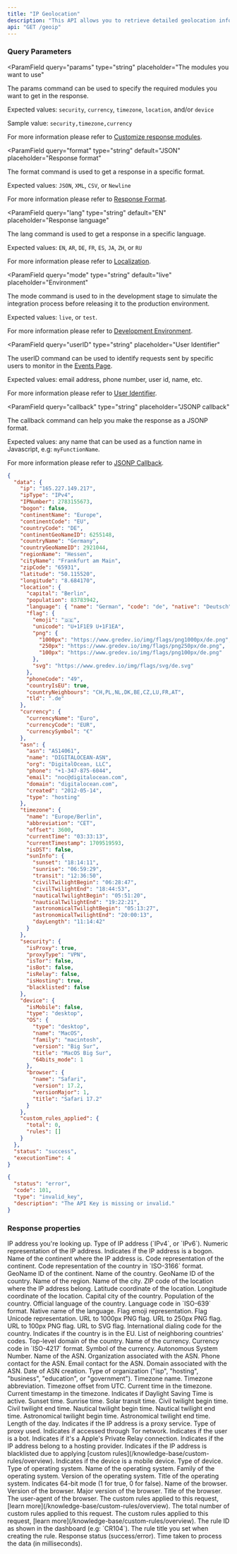 ```yaml
---
title: "IP Geolocation"
description: "This API allows you to retrieve detailed geolocation information for a visitor’s or user’s IP address.\n\nBy using the IP Geolocation method, you can access data such as the user’s country, city, ISP, and more, enabling you to personalize user experiences, enhance security, and make data-driven decisions based on geographic insights."
api: "GET /geoip"
---
```


### Query Parameters

<ParamField
  query="params"
  type="string"
  placeholder="The modules you want to use"
>
  The params command can be used to specify the required modules you want to get
  in the response.

Expected values: `security`, `currency`, `timezone`, `location`, and/or `device`

Sample value: `security,timezone,currency`

For more information please refer to [Customize response modules](/options/customize-modules).

</ParamField>

<ParamField
  query="format"
  type="string"
  default="JSON"
  placeholder="Response format"
>
  The format command is used to get a response in a specific format.

Expected values: `JSON`, `XML`, `CSV`, or `Newline`

For more information please refer to [Response Format](/options/response-format).

</ParamField>

<ParamField
  query="lang"
  type="string"
  default="EN"
  placeholder="Response language"
>
  The lang command is used to get a response in a specific language.

Expected values: `EN`, `AR`, `DE`, `FR`, `ES`, `JA`, `ZH`, or `RU`

For more information please refer to [Localization](/options/localization).

</ParamField>

<ParamField
  query="mode"
  type="string"
  default="live"
  placeholder="Environment"
>
  The mode command is used to in the development stage to simulate the integration process before releasing it to the production environment.

Expected values: `live`, or `test`.

For more information please refer to [Development Environment](/options/development-environment).

</ParamField>

<ParamField
  query="userID"
  type="string"
  placeholder="User Identifier"
>
  The userID command can be used to identify requests sent by specific users to monitor in the [Events Page](/dashboard-guides/monitoring-capabilities/real-time-threat-monitoring).

Expected values: email address, phone number, user id, name, etc.

For more information please refer to [User Identifier](/options/user-identifier).

</ParamField>

<ParamField
  query="callback"
  type="string"
  placeholder="JSONP callback"
>
  The callback command can help you make the response as a JSONP format.

Expected values: any name that can be used as a function name in Javascript, e.g: `myFunctionName`.

For more information please refer to [JSONP Callback](/options/jsonp-callback).

</ParamField>

<ResponseExample>

```json Success
{
  "data": {
    "ip": "165.227.149.217",
    "ipType": "IPv4",
    "IPNumber": 2783155673,
    "bogon": false,
    "continentName": "Europe",
    "continentCode": "EU",
    "countryCode": "DE",
    "continentGeoNameID": 6255148,
    "countryName": "Germany",
    "countryGeoNameID": 2921044,
    "regionName": "Hessen",
    "cityName": "Frankfurt am Main",
    "zipCode": "65931",
    "latitude": "50.115520",
    "longitude": "8.684170",
    "location": {
      "capital": "Berlin",
      "population": 83783942,
      "language": { "name": "German", "code": "de", "native": "Deutsch" },
      "flag": {
        "emoji": "🇩🇪",
        "unicode": "U+1F1E9 U+1F1EA",
        "png": {
          "1000px": "https://www.gredev.io/img/flags/png1000px/de.png",
          "250px": "https://www.gredev.io/img/flags/png250px/de.png",
          "100px": "https://www.gredev.io/img/flags/png100px/de.png"
        },
        "svg": "https://www.gredev.io/img/flags/svg/de.svg"
      },
      "phoneCode": "49",
      "countryIsEU": true,
      "countryNeighbours": "CH,PL,NL,DK,BE,CZ,LU,FR,AT",
      "tld": ".de"
    },
    "currency": {
      "currencyName": "Euro",
      "currencyCode": "EUR",
      "currencySymbol": "€"
    },
    "asn": {
      "asn": "AS14061",
      "name": "DIGITALOCEAN-ASN",
      "org": "DigitalOcean, LLC",
      "phone": "+1-347-875-6044",
      "email": "noc@digitalocean.com",
      "domain": "digitalocean.com",
      "created": "2012-05-14",
      "type": "hosting"
    },
    "timezone": {
      "name": "Europe/Berlin",
      "abbreviation": "CET",
      "offset": 3600,
      "currentTime": "03:33:13",
      "currentTimestamp": 1709519593,
      "isDST": false,
      "sunInfo": {
        "sunset": "18:14:11",
        "sunrise": "06:59:29",
        "transit": "12:36:50",
        "civilTwilightBegin": "06:28:47",
        "civilTwilightEnd": "18:44:53",
        "nauticalTwilightBegin": "05:51:20",
        "nauticalTwilightEnd": "19:22:21",
        "astronomicalTwilightBegin": "05:13:27",
        "astronomicalTwilightEnd": "20:00:13",
        "dayLength": "11:14:42"
      }
    },
    "security": {
      "isProxy": true,
      "proxyType": "VPN",
      "isTor": false,
      "isBot": false,
      "isRelay": false,
      "isHosting": true,
      "blacklisted": false
    },
    "device": {
      "isMobile": false,
      "type": "desktop",
      "OS": {
        "type": "desktop",
        "name": "MacOS",
        "family": "macintosh",
        "version": "Big Sur",
        "title": "MacOS Big Sur",
        "64bits_mode": 1
      },
      "browser": {
        "name": "Safari",
        "version": 17.2,
        "versionMajor": 1,
        "title": "Safari 17.2"
      }
    },
    "custom_rules_applied": {
      "total": 0,
      "rules": []
    }
  },
  "status": "success",
  "executionTime": 4
}
```

```json Error
{
  "status": "error",
  "code": 101,
  "type": "invalid_key",
  "description": "The API Key is missing or invalid."
}
```

</ResponseExample>

### Response properties

<ResponseField name="data" type="object" required>
  <Expandable title="properties" defaultOpen={true}>
    <ResponseField name="ip" type="string" required>
      IP address you're looking up.
    </ResponseField>
    <ResponseField name="ipType" type="string" required>
      Type of IP address (`IPv4`, or `IPv6`).
    </ResponseField>
    <ResponseField name="IPNumber" type="integer" required>
      Numeric representation of the IP address.
    </ResponseField>
    <ResponseField name="bogon" type="boolean" required>
      Indicates if the IP address is a bogon.
    </ResponseField>
    <ResponseField name="continentName" type="string" required>
      Name of the continent where the IP address is.
    </ResponseField>
    <ResponseField name="continentCode" type="string" required>
      Code representation of the continent.
    </ResponseField>
    <ResponseField name="countryCode" type="string" required>
      Code representation of the country in `ISO-3166` format.
    </ResponseField>
    <ResponseField name="continentGeoNameID" type="integer" required>
      GeoName ID of the continent.
    </ResponseField>
    <ResponseField name="countryName" type="string" required>
      Name of the country.
    </ResponseField>
    <ResponseField name="countryGeoNameID" type="integer" required>
      GeoName ID of the country.
    </ResponseField>
    <ResponseField name="regionName" type="string" required>
      Name of the region.
    </ResponseField>
    <ResponseField name="cityName" type="string" required>
      Name of the city.
    </ResponseField>
    <ResponseField name="zipCode" type="string" required>
      ZIP code of the location where the IP address belong.
    </ResponseField>
    <ResponseField name="latitude" type="string" required>
      Latitude coordinate of the location.
    </ResponseField>
    <ResponseField name="longitude" type="string" required>
      Longitude coordinate of the location.
    </ResponseField>
    <ResponseField name="location" type="object" required>
      <Expandable title="details">
        <ResponseField name="capital" type="string" required>
          Capital city of the country.
        </ResponseField>
        <ResponseField name="population" type="integer" required>
          Population of the country.
        </ResponseField>
        <ResponseField name="language" type="object" required>
          <Expandable title="details">
            <ResponseField name="name" type="string" required>
              Official language of the country.
            </ResponseField>
            <ResponseField name="code" type="string" required>
              Language code in `ISO-639` format.
            </ResponseField>
            <ResponseField name="native" type="string" required>
              Native name of the language.
            </ResponseField>
          </Expandable>
        </ResponseField>
        <ResponseField name="flag" type="object" required>
          <Expandable title="details">
            <ResponseField name="emoji" type="string" required>
              Flag emoji representation.
            </ResponseField>
            <ResponseField name="unicode" type="string" required>
              Flag Unicode representation.
            </ResponseField>
            <ResponseField name="png" type="object" required>
              <Expandable title="images">
                <ResponseField name="1000px" type="string" required>
                  URL to 1000px PNG flag.
                </ResponseField>
                <ResponseField name="250px" type="string" required>
                  URL to 250px PNG flag.
                </ResponseField>
                <ResponseField name="100px" type="string" required>
                  URL to 100px PNG flag.
                </ResponseField>
              </Expandable>
            </ResponseField>
            <ResponseField name="svg" type="string" required>
              URL to SVG flag.
            </ResponseField>
          </Expandable>
        </ResponseField>
        <ResponseField name="phoneCode" type="string" required>
          International dialing code for the country.
        </ResponseField>
        <ResponseField name="countryIsEU" type="boolean" required>
          Indicates if the country is in the EU.
        </ResponseField>
        <ResponseField name="countryNeighbours" type="string" required>
          List of neighboring countries' codes.
        </ResponseField>
        <ResponseField name="tld" type="string" required>
          Top-level domain of the country.
        </ResponseField>
      </Expandable>
    </ResponseField>
    <ResponseField name="currency" type="object" required>
      <Expandable title="details">
        <ResponseField name="currencyName" type="string" required>
          Name of the currency.
        </ResponseField>
        <ResponseField name="currencyCode" type="string" required>
          Currency code in `ISO-4217` format.
        </ResponseField>
        <ResponseField name="currencySymbol" type="string" required>
          Symbol of the currency.
        </ResponseField>
      </Expandable>
    </ResponseField>
    <ResponseField name="asn" type="object" required>
      <Expandable title="details">
        <ResponseField name="asn" type="string" required>
          Autonomous System Number.
        </ResponseField>
        <ResponseField name="name" type="string" required>
          Name of the ASN.
        </ResponseField>
        <ResponseField name="org" type="string" required>
          Organization associated with the ASN.
        </ResponseField>
        <ResponseField name="phone" type="string" required>
          Phone contact for the ASN.
        </ResponseField>
        <ResponseField name="email" type="string" required>
          Email contact for the ASN.
        </ResponseField>
        <ResponseField name="domain" type="string" required>
          Domain associated with the ASN.
        </ResponseField>
        <ResponseField name="created" type="string" required>
          Date of ASN creation.
        </ResponseField>
        <ResponseField name="type" type="string" required>
          Type of organization ("isp", "hosting", "business", "education", or
          "government").
        </ResponseField>
      </Expandable>
    </ResponseField>
    <ResponseField name="timezone" type="object" required>
      <Expandable title="details">
        <ResponseField name="name" type="string" required>
          Timezone name.
        </ResponseField>
        <ResponseField name="abbreviation" type="string" required>
          Timezone abbreviation.
        </ResponseField>
        <ResponseField name="offset" type="integer" required>
          Timezone offset from UTC.
        </ResponseField>
        <ResponseField name="currentTime" type="string" required>
          Current time in the timezone.
        </ResponseField>
        <ResponseField name="currentTimestamp" type="integer" required>
          Current timestamp in the timezone.
        </ResponseField>
        <ResponseField name="isDST" type="boolean" required>
          Indicates if Daylight Saving Time is active.
        </ResponseField>
        <ResponseField name="sunInfo" type="object" required>
          <Expandable title="details">
            <ResponseField name="sunset" type="string" required>
              Sunset time.
            </ResponseField>
            <ResponseField name="sunrise" type="string" required>
              Sunrise time.
            </ResponseField>
            <ResponseField name="transit" type="string" required>
              Solar transit time.
            </ResponseField>
            <ResponseField name="civilTwilightBegin" type="string" required>
              Civil twilight begin time.
            </ResponseField>
            <ResponseField name="civilTwilightEnd" type="string" required>
              Civil twilight end time.
            </ResponseField>
            <ResponseField name="nauticalTwilightBegin" type="string" required>
              Nautical twilight begin time.
            </ResponseField>
            <ResponseField name="nauticalTwilightEnd" type="string" required>
              Nautical twilight end time.
            </ResponseField>
            <ResponseField
              name="astronomicalTwilightBegin"
              type="string"
              required
            >
              Astronomical twilight begin time.
            </ResponseField>
            <ResponseField
              name="astronomicalTwilightEnd"
              type="string"
              required
            >
              Astronomical twilight end time.
            </ResponseField>
            <ResponseField name="dayLength" type="string" required>
              Length of the day.
            </ResponseField>
          </Expandable>
        </ResponseField>
      </Expandable>
    </ResponseField>
    <ResponseField name="security" type="object" required>
      <Expandable title="details">
        <ResponseField name="isProxy" type="boolean" required>
          Indicates if the IP address is a proxy service.
        </ResponseField>
        <ResponseField name="proxyType" type="string" required>
          Type of proxy used.
        </ResponseField>
        <ResponseField name="isTor" type="boolean" required>
          Indicates if accessed through Tor network.
        </ResponseField>
        <ResponseField name="isBot" type="boolean" required>
          Indicates if the user is a bot.
        </ResponseField>
        <ResponseField name="isRelay" type="boolean" required>
          Indicates if it's a Apple's Private Relay connection.
        </ResponseField>
        <ResponseField name="isHosting" type="boolean" required>
          Indicates if the IP address belong to a hosting provider.
        </ResponseField>
        <ResponseField name="blacklisted" type="boolean">
          Indicates if the IP address is blacklisted due to applying [custom
          rules](/knowledge-base/custom-rules/overview).
        </ResponseField>
      </Expandable>
    </ResponseField>
    <ResponseField name="device" type="object" required>
      <Expandable title="details">
        <ResponseField name="isMobile" type="boolean" required>
          Indicates if the device is a mobile device.
        </ResponseField>
        <ResponseField name="type" type="string" required>
          Type of device.
        </ResponseField>
        <ResponseField name="OS" type="object" required>
          <Expandable title="details">
            <ResponseField name="type" type="string" required>
              Type of operating system.
            </ResponseField>
            <ResponseField name="name" type="string" required>
              Name of the operating system.
            </ResponseField>
            <ResponseField name="family" type="string" required>
              Family of the operating system.
            </ResponseField>
            <ResponseField name="version" type="string" required>
              Version of the operating system.
            </ResponseField>
            <ResponseField name="title" type="string" required>
              Title of the operating system.
            </ResponseField>
            <ResponseField name="64bits_mode" type="integer" required>
              Indicates 64-bit mode (1 for true, 0 for false).
            </ResponseField>
          </Expandable>
        </ResponseField>
        <ResponseField name="browser" type="object" required>
          <Expandable title="details">
            <ResponseField name="name" type="string" required>
              Name of the browser.
            </ResponseField>
            <ResponseField name="version" type="number" required>
              Version of the browser.
            </ResponseField>
            <ResponseField name="versionMajor" type="integer" required>
              Major version of the browser.
            </ResponseField>
            <ResponseField name="title" type="string" required>
              Title of the browser.
            </ResponseField>
            <ResponseField name="userAgent" type="string" required>
              The user-agent of the browser.
            </ResponseField>
          </Expandable>
        </ResponseField>
      </Expandable>
    </ResponseField>
    <ResponseField name="custom_rules_applied" type="object">
      The custom rules applied to this request, [learn
      more](/knowledge-base/custom-rules/overview).
      <Expandable title="properties" defaultOpen={true}>
        <ResponseField name="total" type="integer" required>
          The total number of custom rules applied to this request.
        </ResponseField>
        <ResponseField name="rules" type="object" required>
          The custom rules applied to this request, [learn
          more](/knowledge-base/custom-rules/overview).
          <Expandable title="properties" defaultOpen={true}>
            <ResponseField name="id" type="string" required>
              The rule ID as shown in the dashboard (e.g: `CR104`).
            </ResponseField>
            <ResponseField name="title" type="string" required>
              The rule title you set when creating the rule.
            </ResponseField>
          </Expandable>
        </ResponseField>
      </Expandable>
    </ResponseField>
  </Expandable>
  <ResponseField name="status" type="string" required>
    Response status (success/error).
  </ResponseField>
  <ResponseField name="executionTime" type="integer" required>
    Time taken to process the data (in milliseconds).
  </ResponseField>
</ResponseField>
